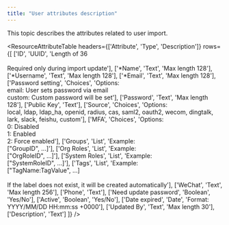 ```yaml
---
title: "User attributes description"
---
```


This topic describes the attributes related to user import.

<ResourceAttributeTable
  headers={['Attribute', 'Type', 'Description']}
  rows={[
    ['ID', 'UUID', 'Length of 36<br/><br/>Required only during import update'],
    ['*Name', 'Text', 'Max length 128'],
    ['*Username', 'Text', 'Max length 128'],
    ['*Email', 'Text', 'Max length 128'],
    ['Password setting', 'Choices', 'Options:<br/>email: User sets password via email<br/>custom: Custom password will be set'],
    ['Password', 'Text', 'Max length 128'],
    ['Public Key', 'Text'],
    ['Source', 'Choices', 'Options:<br/>local, ldap, ldap_ha, openid, radius, cas, saml2, oauth2, wecom, dingtalk, lark, slack, feishu, custom'],
    ['MFA', 'Choices', 'Options:<br/>0: Disabled<br/>1: Enabled<br/>2: Force enabled'],
    ['Groups', 'List', 'Example:<br/>["GroupID", ...]'],
    ['Org Roles', 'List', 'Example:<br/>["OrgRoleID", ...]'],
    ['System Roles', 'List', 'Example:<br/>["SystemRoleID", ...]'],
    ['Tags', 'List', 'Example:<br/>["TagName:TagValue", ...]<br/><br/>If the label does not exist, it will be created automatically'],
    ['WeChat', 'Text', 'Max length 256'],
    ['Phone', 'Text'],
    ['Need update password', 'Boolean', 'Yes/No'],
    ['Active', 'Boolean', 'Yes/No'],
    ['Date expired', 'Date', 'Format:<br/>YYYY/MM/DD HH:mm:ss +0000'],
    ['Updated By', 'Text', 'Max length 30'],
    ['Description', 'Text']
  ]}
/>